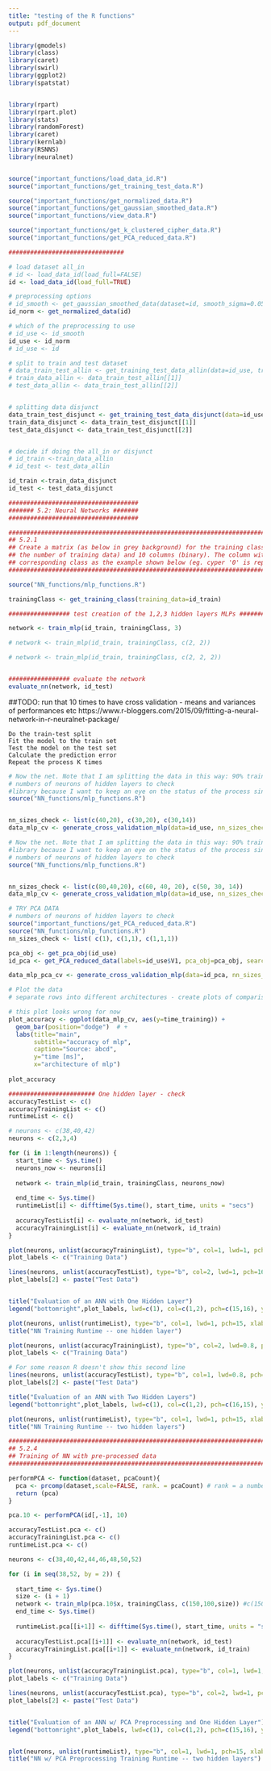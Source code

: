 ```yaml
---
title: "testing of the R functions"
output: pdf_document
---
```


```r

library(gmodels)
library(class)
library(caret)
library(swirl)
library(ggplot2)
library(spatstat)


library(rpart)
library(rpart.plot)
library(stats)
library(randomForest)
library(caret)
library(kernlab)
library(RSNNS)
library(neuralnet)


source("important_functions/load_data_id.R")
source("important_functions/get_training_test_data.R")

source("important_functions/get_normalized_data.R")
source("important_functions/get_gaussian_smoothed_data.R")
source("important_functions/view_data.R")

source("important_functions/get_k_clustered_cipher_data.R") 
source("important_functions/get_PCA_reduced_data.R") 

################################

# load dataset all_in
# id <- load_data_id(load_full=FALSE)
id <- load_data_id(load_full=TRUE)

# preprocessing options
# id_smooth <- get_gaussian_smoothed_data(dataset=id, smooth_sigma=0.05)
id_norm <- get_normalized_data(id)

# which of the preprocessing to use
# id_use <- id_smooth
id_use <- id_norm
# id_use <- id

# split to train and test dataset
# data_train_test_allin <- get_training_test_data_allin(data=id_use, training_percent=50)
# train_data_allin <- data_train_test_allin[[1]]
# test_data_allin <- data_train_test_allin[[2]]


# splitting data disjunct
data_train_test_disjunct <- get_training_test_data_disjunct(data=id_use)
train_data_disjunct <- data_train_test_disjunct[[1]]
test_data_disjunct <- data_train_test_disjunct[[2]]


# decide if doing the all_in or disjunct
# id_train <-train_data_allin
# id_test <- test_data_allin

id_train <-train_data_disjunct
id_test <- test_data_disjunct
```

```r
####################################
####### 5.2: Neural Networks ####### 
####################################

#######################################################################################################
## 5.2.1
## Create a matrix (as below in grey background) for the training classes. It has N rows (the same as 
## the number of training data) and 10 columns (binary). The column with '1' marks the 
## corresponding class as the example shown below (eg. cyper '0' is represented by '1000000000').
#######################################################################################################

source("NN_functions/mlp_functions.R") 

trainingClass <- get_training_class(training_data=id_train)

################# test creation of the 1,2,3 hidden layers MLPs #################

network <- train_mlp(id_train, trainingClass, 3)

# network <- train_mlp(id_train, trainingClass, c(2, 2))

# network <- train_mlp(id_train, trainingClass, c(2, 2, 2))


################# evaluate the network
evaluate_nn(network, id_test)

```

##TODO: run that 10 times to have cross validation - means and variances of performances etc
https://www.r-bloggers.com/2015/09/fitting-a-neural-network-in-r-neuralnet-package/

    Do the train-test split
    Fit the model to the train set
    Test the model on the test set
    Calculate the prediction error
    Repeat the process K times

```r
# Now the net. Note that I am splitting the data in this way: 90% train set and 10% test set in a random way for 10 times. I am also initializing a progress bar using the plyr
# numbers of neurons of hidden layers to check
#library because I want to keep an eye on the status of the process since the fitting of the neural network may take a while.
source("NN_functions/mlp_functions.R") 


nn_sizes_check <- list(c(40,20), c(30,20), c(30,14))
data_mlp_cv <- generate_cross_validation_mlp(data=id_use, nn_sizes_check=nn_sizes_check, csv_name="disjunct_2layers")
```

```r
# Now the net. Note that I am splitting the data in this way: 90% train set and 10% test set in a random way for 10 times. I am also initializing a progress bar using the plyr
#library because I want to keep an eye on the status of the process since the fitting of the neural network may take a while.
# numbers of neurons of hidden layers to check
source("NN_functions/mlp_functions.R") 


nn_sizes_check <- list(c(80,40,20), c(60, 40, 20), c(50, 30, 14))
data_mlp_cv <- generate_cross_validation_mlp(data=id_use, nn_sizes_check=nn_sizes_check, csv_name="disjunct_3layers")
```

```r
# TRY PCA DATA
# numbers of neurons of hidden layers to check
source("important_functions/get_PCA_reduced_data.R") 
source("NN_functions/mlp_functions.R") 
nn_sizes_check <- list( c(1), c(1,1), c(1,1,1))

pca_obj <- get_pca_obj(id_use)
id_pca <- get_PCA_reduced_data(labels=id_use$V1, pca_obj=pca_obj, searched_accum_var=80)

data_mlp_pca_cv <- generate_cross_validation_mlp(data=id_pca, nn_sizes_check=nn_sizes_check, csv_name="testPCA")
```

```r
# Plot the data
# separate rows into different architectures - create plots of comparison

# this plot looks wrong for now
plot_accuracy <- ggplot(data_mlp_cv, aes(y=time_training)) +
  geom_bar(position="dodge")  # +
  labs(title="main",
       subtitle="accuracy of mlp",
       caption="Source: abcd",
       y="time [ms]",
       x="architecture of mlp")
  
plot_accuracy

```









```r
######################## One hidden layer - check
accuracyTestList <- c()
accuracyTrainingList <- c()
runtimeList <- c()

# neurons <- c(38,40,42)
neurons <- c(2,3,4)

for (i in 1:length(neurons)) {
  start_time <- Sys.time()
  neurons_now <- neurons[i]
  
  network <- train_mlp(id_train, trainingClass, neurons_now)
  
  end_time <- Sys.time()
  runtimeList[i] <- difftime(Sys.time(), start_time, units = "secs")
  
  accuracyTestList[i] <- evaluate_nn(network, id_test)
  accuracyTrainingList[i] <- evaluate_nn(network, id_train)
}
```

```r
plot(neurons, unlist(accuracyTrainingList), type="b", col=1, lwd=1, pch=15, xlab="Number of Neurons in Hidden Layer", ylab="Accuracy")
plot_labels <- c("Training Data")

lines(neurons, unlist(accuracyTestList), type="b", col=2, lwd=1, pch=16)
plot_labels[2] <- paste("Test Data")


title("Evaluation of an ANN with One Hidden Layer")
legend("bottomright",plot_labels, lwd=c(1), col=c(1,2), pch=c(15,16), y.intersp=1)

plot(neurons, unlist(runtimeList), type="b", col=1, lwd=1, pch=15, xlab="Number of Neurons in Hidden Layer", ylab="Runtime (s)")
title("NN Training Runtime -- one hidden layer")
```








```r
plot(neurons, unlist(accuracyTrainingList), type="b", col=2, lwd=0.8, pch=16, xlab="Number of Neurons in Second Hidden Layer", ylab="Accuracy")
plot_labels <- c("Training Data")

# For some reason R doesn't show this second line
lines(neurons, unlist(accuracyTestList), type="b", col=1, lwd=0.8, pch=15)
plot_labels[2] <- paste("Test Data")

title("Evaluation of an ANN with Two Hidden Layers")
legend("bottomright",plot_labels, lwd=c(1), col=c(1,2), pch=c(16,15), y.intersp=1)

plot(neurons, unlist(runtimeList), type="b", col=1, lwd=1, pch=15, xlab="Number of Neurons in Second Hidden Layer", ylab="Runtime (s)")
title("NN Training Runtime -- two hidden layers")

```


```r
############################################################################################
## 5.2.4
## Training of NN with pre-processed data
############################################################################################

performPCA <- function(dataset, pcaCount){
  pca <- prcomp(dataset,scale=FALSE, rank. = pcaCount) # rank = a number specifying the maximal rank, i.e., maximal number of principal components to be used. 
  return (pca)
}

pca.10 <- performPCA(id[,-1], 10)

accuracyTestList.pca <- c()
accuracyTrainingList.pca <- c()
runtimeList.pca <- c()

neurons <- c(38,40,42,44,46,48,50,52)

for (i in seq(38,52, by = 2)) {
  
  start_time <- Sys.time()
  size <- (i + 1)
  network <- train_mlp(pca.10$x, trainingClass, c(150,100,size)) #c(150,100,50) <- From Zhuoqi
  end_time <- Sys.time()
  
  runtimeList.pca[[i+1]] <- difftime(Sys.time(), start_time, units = "secs")
  
  accuracyTestList.pca[[i+1]] <- evaluate_nn(network, id_test)
  accuracyTrainingList.pca[[i+1]] <- evaluate_nn(network, id_train)
}

plot(neurons, unlist(accuracyTrainingList.pca), type="b", col=1, lwd=1, pch=15, xlab="Number of Neurons in Hidden Layer", ylab="Accuracy")
plot_labels <- c("Training Data")

lines(neurons, unlist(accuracyTestList.pca), type="b", col=2, lwd=1, pch=16)
plot_labels[2] <- paste("Test Data")


title("Evaluation of an ANN w/ PCA Preprocessing and One Hidden Layer")
legend("bottomright",plot_labels, lwd=c(1), col=c(1,2), pch=c(15,16), y.intersp=1)


plot(neurons, unlist(runtimeList), type="b", col=1, lwd=1, pch=15, xlab="Number of Neurons in Second Hidden Layer", ylab="Runtime (s)")
title("NN w/ PCA Preprocessing Training Runtime -- two hidden layers")

```
